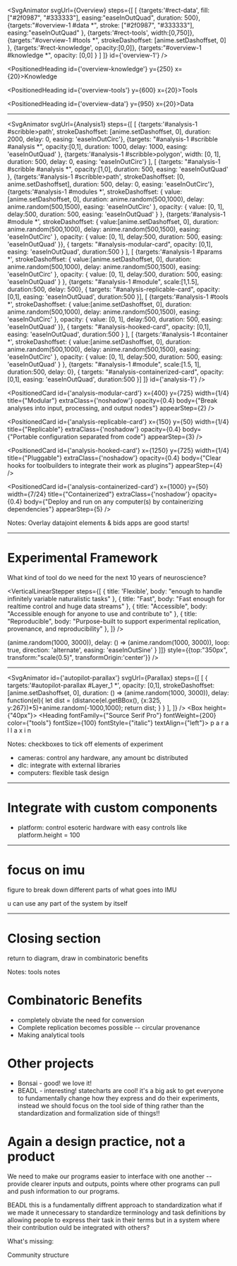 
<SvgAnimator
    svgUrl={Overview}
    steps={[
      [
        {targets:'#rect-data',
          fill:["#2f0987", "#333333"],
        easing:"easeInOutQuad",
        duration: 500},
        {targets:"#overview-1 #data *",
          stroke: ["#2f0987", "#333333"],
          easing:"easeInOutQuad"
        },
        {targets:'#rect-tools',
          width:[0,750]},
        {targets:"#overview-1 #tools *",
          strokeDashoffset: [anime.setDashoffset, 0]
        },
        {targets:'#rect-knowledge',
          opacity:[0,0]},
        {targets:"#overview-1 #knowledge *",
          opacity: [0,0]
        }
      ]
    ]}
    id={'overview-1'}
/>


<PositionedHeading id={'overview-knowledge'} y={250} x={20}>Knowledge</PositionedHeading>

<PositionedHeading id={'overview-tools'} y={600} x={20}>Tools</PositionedHeading>

<PositionedHeading id={'overview-data'} y={950} x={20}>Data</PositionedHeading>


---

<SvgAnimator
    svgUrl={Analysis1}
    steps={[
      [
        {targets:'#analysis-1 #scribble>path',
          strokeDashoffset: [anime.setDashoffset, 0],
          duration: 2000,
          delay: 0,
          easing: 'easeInOutCirc'},
        {targets: "#analysis-1 #scribble #analysis *",
        opacity:[0,1],
        duration: 1000,
          delay: 1000,
          easing: 'easeInOutQuad'
        },
        {targets:'#analysis-1 #scribble>polygon',
          width: [0, 1],
          duration: 500,
          delay: 0,
          easing: 'easeInOutCirc'}
      ],
        [
      {targets: "#analysis-1 #scribble #analysis *",
        opacity:[1,0],
        duration: 500,
        easing: 'easeInOutQuad'
      },
          {targets:'#analysis-1 #scribble>path',
          strokeDashoffset: [0, anime.setDashoffset],
          duration: 500,
          delay: 0,
          easing: 'easeInOutCirc'},
      {targets:'#analysis-1 #modules *',
        strokeDashoffset: {
          value:[anime.setDashoffset, 0],
          duration: anime.random(500,1000),
          delay: anime.random(500,1500),
          easing: 'easeInOutCirc'
        },
        opacity: {
          value: [0, 1],
          delay:500,
          duration: 500,
          easing: 'easeInOutQuad'
        }
        },
          {targets:'#analysis-1 #module *',
            strokeDashoffset: {
              value:[anime.setDashoffset, 0],
              duration: anime.random(500,1000),
              delay: anime.random(500,1500),
              easing: 'easeInOutCirc'
            },
            opacity: {
              value: [0, 1],
              delay:500,
              duration: 500,
              easing: 'easeInOutQuad'
            }},
          {
            targets: "#analysis-modular-card",
            opacity: [0,1],
            easing: 'easeInOutQuad',
            duration:500
          }
            ],
        [
            {targets:'#analysis-1 #params *',
          strokeDashoffset: {
            value:[anime.setDashoffset, 0],
            duration: anime.random(500,1000),
            delay: anime.random(500,1500),
            easing: 'easeInOutCirc'
          },
          opacity: {
            value: [0, 1],
            delay:500,
            duration: 500,
            easing: 'easeInOutQuad'
          }
        },
          {targets: "#analysis-1 #module",
          scale:[1,1.5],
          duration:500,
          delay: 500},
          {
            targets: "#analysis-replicable-card",
            opacity: [0,1],
            easing: 'easeInOutQuad',
            duration:500
          }],
      [
        {targets:'#analysis-1 #tools *',
          strokeDashoffset: {
            value:[anime.setDashoffset, 0],
            duration: anime.random(500,1000),
            delay: anime.random(500,1500),
            easing: 'easeInOutCirc'
          },
          opacity: {
            value: [0, 1],
            delay:500,
            duration: 500,
            easing: 'easeInOutQuad'
          }},
        {
          targets: "#analysis-hooked-card",
          opacity: [0,1],
          easing: 'easeInOutQuad',
          duration:500
        }
        ],
      [
        {targets:'#analysis-1 #container *',
          strokeDashoffset: {
            value:[anime.setDashoffset, 0],
            duration: anime.random(500,1000),
            delay: anime.random(500,1500),
            easing: 'easeInOutCirc'
          },
          opacity: {
            value: [0, 1],
            delay:500,
            duration: 500,
            easing: 'easeInOutQuad'
          }
        },
        {targets: "#analysis-1 #module",
          scale:[1.5, 1],
          duration:500,
          delay: 0},
        {
          targets: "#analysis-containerized-card",
          opacity: [0,1],
          easing: 'easeInOutQuad',
          duration:500
        }]
    ]}
    id={'analysis-1'}
/>


<PositionedCard
    id={'analysis-modular-card'} x={400} y={725} width={1/4}
    title={"Modular"}
    extraClass={'noshadow'}
    opacity={0.4}
    body={"Break analyses into input, processing, and output nodes"}
    appearStep={2}
/>


<PositionedCard
    id={'analysis-replicable-card'} x={150} y={50} width={1/4}
    title={"Replicable"}
    extraClass={'noshadow'}
    opacity={0.4}
    body={"Portable configuration separated from code"}
    appearStep={3}
/>

<PositionedCard
    id={'analysis-hooked-card'} x={1250} y={725} width={1/4}
    title={"Pluggable"}
    extraClass={'noshadow'}
    opacity={0.4}
    body={"Clear hooks for toolbuilders to integrate their work as plugins"}
    appearStep={4}
/>


<PositionedCard
    id={'analysis-containerized-card'} x={1000} y={50} width={7/24}
    title={"Containerized"}
    extraClass={'noshadow'}
    opacity={0.4}
    body={"Deploy and run on any computer(s) by containerizing dependencies"}
    appearStep={5}
/>






Notes: Overlay datajoint elements & bids apps are good starts!


---

# Experimental Framework

What kind of tool do we need for the next 10 years of neuroscience?

<VerticalLinearStepper
steps={[
  {
    title: 'Flexible',
    body: "enough to handle infinitely variable naturalistic tasks"
  },
  {
    title: "Fast",
    body: "Fast enough for realtime control and huge data streams"
  },
  {
    title: "Accessible",
    body: "Accessible enough for anyone to use and contribute to"
  },
  {
    title: "Reproducible",
    body: "Purpose-built to support experimental replication, provenance, and reproducibility"
  },
]}
/>

<Appear stepIndex={1}>
<SvgAnimator
  id={'autopilot-logo'}
  svgUrl={AutopilotLogo}
  steps={[[
    {
      targets: '#autopilot-logo .st2',
      strokeDashoffset: [anime.setDashoffset, 0],
      duration: () => (anime.random(1000, 3000)),
      delay: () => (anime.random(1000, 3000)),
      loop: true,
      direction: 'alternate',
      easing: 'easeInOutSine'
    }
  ]]}
  style={{top:"350px", transform:"scale(0.5)", transformOrigin:'center'}}
/>
</Appear>

---

<SvgAnimator id={'autopilot-parallax'} svgUrl={Parallax}
  steps={[
      [
        {
          targets:'#autopilot-parallax #Layer_1 *',
          opacity: [0,1],
          strokeDashoffset: [anime.setDashoffset, 0],
          duration: () => (anime.random(1000, 3000)),
          delay: function(el){
            let dist = (distance(el.getBBox(), {x:325, y:267})*5)+anime.random(-1000,1000);
            return dist;
          }
        }
      ],
  ]}
/>
<Box height={"40px"}></Box>
  <Heading fontFamily={"Source Serif Pro"} fontWeight={200} color={"tools"} fontSize={100}
           fontStyle={"italic"} textAlign={"left"}>
<TextAnimator stepIndex={2}>
  p a r a l l a x i n
</TextAnimator></Heading>

Notes: checkboxes to tick off elements of experiment
- cameras: control any hardware, any amount bc distributed
- dlc: integrate with external libraries
- computers: flexible task design


---

# Integrate with custom components

- platform: control esoteric hardware with easy controls like platform.height = 100


---

# focus on imu

figure to break down different parts of what goes into IMU

u can use any part of the system by itself


---

# Closing section

return to diagram, draw in combinatoric benefits

Notes: tools notes

# Combinatoric Benefits

* completely obviate the need for conversion
* Complete replication becomes possible -- circular provenance
* Making analytical tools

# Other projects

* Bonsai - good! we love it!
* BEADL - interesting! statecharts are cool! it's a big ask to
get everyone to fundamentally change how they express and
do their experiments, instead we should focus on the tool side
of thing rather than the standardization and formalization side
of things!!

# Again a design practice, not a product

We need to make our programs easier to interface with one another --
provide clearer inputs and outputs, points where other programs
can pull and push information to our programs.

BEADL this is a fundamentally diffrent approach to standardization
what if we made it unnecessary to standardize terminology and task definitions
by allowing people to express their task in their terms but in a
system where their contribution ould be integrated with others?

What's missing:

Community structure


